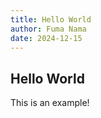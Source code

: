 ```yaml
---
title: Hello World
author: Fuma Nama
date: 2024-12-15
---
```


## Hello World
 
This is an example!

<ImageMagnifier
  src="/images/脑侧面01-中文标注.jpg"
  width="100%"
  minWidth="350px"
  zoomLevel={5}
/>